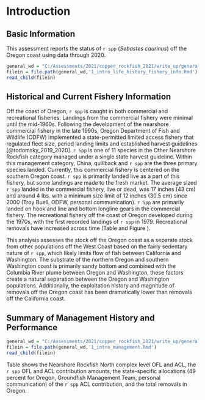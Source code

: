 # Introduction

## Basic Information

This assessment reports the status of `r spp` (*Sebastes caurinus*) off the Oregon coast using data through 2020.


```r
general_wd = "C:/Assessments/2021/copper_rockfish_2021/write_up/general_text"
filein = file.path(general_wd,'1_intro_life_history_fishery_info.Rmd')
read_child(filein)
```

## Historical and Current Fishery Information

Off the coast of Oregon, `r spp` is caught in both commercial and recreational fisheries. Landings from the commercial fishery were minimal until the mid-1960s. Following the development of the nearshore commercial fishery in the late 1990s, Oregon Department of Fish and Wildlife (ODFW) implemented a state-permitted limited access fishery that regulated fleet size, period landing limits and established harvest guidelines [@rodomsky_2019_2020]. `r Spp` is one of 11 species in the Other Nearshore Rockfish category managed under a single state harvest guideline. Within this management category, China, quillback and `r spp` are the three primary species landed. Currently, this commercial fishery is centered on the southern Oregon coast. `r spp` is primarily landed live as a part of this fishery, but some landings are made to the fresh market. The average sized `r spp` landed in the commercial fishery, live or dead, was 17 inches (43 cm) and around 4 lbs.  with a minimum size limit of 12 inches (30.5 cm) since 2000 (Troy Buell, ODFW, personal communication). `r Spp` are primarily landed on hook and line and bottom longline gears in the commercial fishery. The recreational fishery off the coast of Oregon developed during the 1970s, with the first recorded landings of `r spp` in 1979. Recreational removals have increased across time (Table \ref{tab:allcatches} and Figure \ref{fig:catch}).  

This analysis assesses the stock off the Oregon coast as a separate stock from other populations off the West Coast based on the fairly sedentary nature of `r spp`, which likely limits flow of fish between California and Washington. The substrate of the northern Oregon and southern Washington coast is primarily sandy bottom and combined with the Columbia River plume between Oregon and Washington, these factors create a natural separation between the Oregon and Washington populations. Additionally, the exploitation history and magnitude of removals off the Oregon coast has been dramatically lower than removals off the California coast.   


## Summary of Management History and Performance

```r
general_wd = "C:/Assessments/2021/copper_rockfish_2021/write_up/general_text"
filein = file.path(general_wd,'1_intro_management.Rmd')
read_child(filein)
```

Table \ref{tab:ofl} shows the Nearshore Rockfish North complex level OFL and ACL, the `r spp` OFL and ACL contribution amounts, the state-specific allocations (49 percent for Oregon, Groundfish Management Team, personal communication) of the `r spp` ACL contribution, and the total removals in Oregon. 

